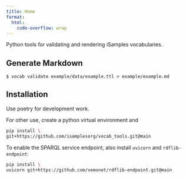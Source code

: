 ```yaml
---
title: Home
format:
  html:
    code-overflow: wrap
---
```


Python tools for validating and rendering iSamples vocabularies.


## Generate Markdown

```
$ vocab validate example/data/example.ttl > example/example.md 
```

## Installation

Use poetry for development work.

For other use, create a python virtual environment and 

```.bash
pip install \
git+https://github.com/isamplesorg/vocab_tools.git@main
```

To enable the SPARQL service endpoint, also install `uvicorn` and `rdflib-endpoint`:
```.bash
pip install \
uvicorn git+https://github.com/vemonet/rdflib-endpoint.git@main
```

